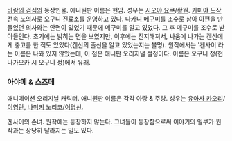 [[바람의 검심]]의 등장인물. 애니원판 이름은 현암. 성우는 [[시오야 요쿠]]/[[황원]].
[[카미야 도장]] 전속 노의사로 오구니 진료소를 운영하고 있다.
[[다카니 메구미]]를 조수로 삼아 아편을 만들었던 의사와는 안면이 있었기 때문에 메구미를 알고 있었다. 그 후 메구미를 조수로 받아들인다. 초기에는 밝히는 면을 보였지만, 이후에는 진지해져서, 싸움에 나가는 켄신에게 충고를 한 적도 있었다(켄신의 출신을 알고 있었는지는 불명).
원작에서는 '겐사이'라는 이름은 나와 있지 않았는데, 이 점은 애니판 오리지널 설정이다.
이름은 오구니 정(현 나가오카 시 오구니 정)에서 유래.

=== 아야메 & 스즈메 ===

애니메이션 오리지날 캐릭터. 애니원판 이름은 각각 아랑 & 주랑. 성우는 [[유아사 카오리]]/[[이영란]], [[나미키 노리코]]/[[이명선]]. 

겐사이의 손녀. 원작에는 등장하지 않는다. 그녀들이 등장함으로써 이야기의 일부가 원작과는 상당히 달라지는 일도 있다.
